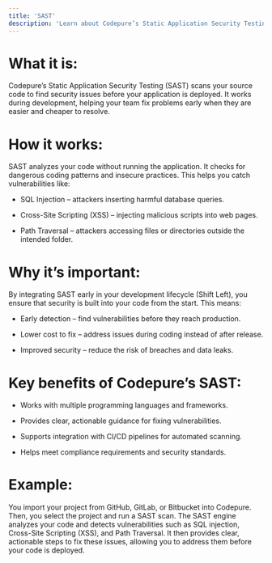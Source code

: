 ```yaml
---
title: 'SAST'
description: 'Learn about Codepure’s Static Application Security Testing (SAST).'
---
```


# What it is:
Codepure’s Static Application Security Testing (SAST) scans your source code to find security issues before your application is deployed. It works during development, helping your team fix problems early when they are easier and cheaper to resolve.

# How it works:
SAST analyzes your code without running the application. It checks for dangerous coding patterns and insecure practices. This helps you catch vulnerabilities like:

* SQL Injection – attackers inserting harmful database queries.

* Cross-Site Scripting (XSS) – injecting malicious scripts into web pages.

* Path Traversal – attackers accessing files or directories outside the intended folder.

# Why it’s important:
By integrating SAST early in your development lifecycle (Shift Left), you ensure that security is built into your code from the start. This means:

* Early detection – find vulnerabilities before they reach production.

* Lower cost to fix – address issues during coding instead of after release.

* Improved security – reduce the risk of breaches and data leaks.

# Key benefits of Codepure’s SAST:

* Works with multiple programming languages and frameworks.

* Provides clear, actionable guidance for fixing vulnerabilities.

* Supports integration with CI/CD pipelines for automated scanning.

* Helps meet compliance requirements and security standards.

# Example:
You import your project from GitHub, GitLab, or Bitbucket into Codepure. Then, you select the project and run a SAST scan. The SAST engine analyzes your code and detects vulnerabilities such as SQL injection, Cross-Site Scripting (XSS), and Path Traversal. It then provides clear, actionable steps to fix these issues, allowing you to address them before your code is deployed.